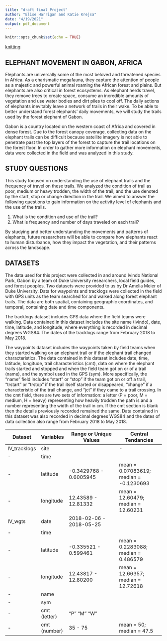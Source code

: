 ```yaml
---
title: "draft final Project"
author: "Elise Harrigan and Katie Krejsa"
date: "4/19/2021"
output: pdf_document
---
```


```r
knitr::opts_chunk$set(echo = TRUE)
```


[knitting](../ENV872_EDA_FinalProject/img/elephant.png)

## ELEPHANT MOVEMENT IN GABON, AFRICA

Elephants are universally some of the most beloved and threatened species in Africa. As a charismatic megafauna, they capture the attention of people as a majestic and powerful animal roaming the African forest and plains. But elephants are also critical in forest ecosystems. As elephant herds travel, they remove trees to create space, consume an incredible amounts of vegetation and use water bodies and dirt piles to cool off. The daily actions of elephants inevitably leave a network of trails in their wake. To be able to better understand forest elephants' daily movements, we will study the trails used by the forest elephant of Gabon. 

Gabon is a country located on the western coast of Africa and covered in dense forest. Due to the forest canopy coverage, collecting data on the elephant trails can be difficult because satellite imagery is not able to penetrate past the top layers of the forest to capture the trail locations on the forest floor. In order to gather more information on elephant movements, data were collected in the field and was analyzed in this study. 


## STUDY QUESTIONS

This study focused on understanding the use of elephant trails and the frequency of travel on these trails. We analyzed the condition of trail as poor, medium or heavy trodden, the width of the trail, and the use denoted by the start, stop or change direction in the trail. We aimed to answer the following questions to gain information on the activity level of elephants and the use of the trails.

1. What is the condition and use of the trail? 
2. What is frequency and number of days traveled on each trail? 


By studying and better understanding the movements and patterns of elephants, future researchers will be able to compare how elephants react to human disturbance, how they impact the vegetation, and their patterns across the landscape. 

## DATASETS

The data used for this project were collected in and around Ivindo National Park, Gabon by a team of Duke University researchers, local field guides, and forest peoples. Two datasets were provided to us by Dr Amelia Meier of Duke University. Data for waypoints and tracklogs were collected in the field with GPS units as the team searched for and walked along forest elephant trails. The data are both spatial, containing geographic coordinates, and temporal, containing date and time components.

The tracklogs dataset includes GPS data where the field teams were walking. Data contained in this dataset includes the site name (Ivindo), date, time, latitude, and longitude, where everything is recorded in decimal degrees WGS84. The dates of the tracklogs range from February 2018 to May 2018. 

The waypoints dataset includes the waypoints taken by field teams when they started walking on an elephant trail or if the elephant trail changed characteristics. The data contained in this dataset includes date, time, latitude, longitude, trail characteristics (cmt), data on where the elephant trails started and stopped and when the field team got on or of a trail (name), and the symbol used in the GPS (sym). More specifically, the "name" field includes "start" or "stop" if the team got on or off a trail, "trstart" or "trstop" if the trail itself started or disappeared, "change" if a characteristic of the trail change, and "jct" if they came to a trail crossing. In the cmt field, there are two sets of information: a letter (P = poor, M = medium, H = heavy) representing how heavily trodden the path is and a number representing the width of the trail in cm. If the cmt section is blank then the details previously recorded remained the same. Data contained in this dataset was also recorded in decimal degrees WGS84 and the dates of data collection also range from February 2018 to May 2018.
 

__Dataset__  | __Variables__| __Range or Unique Values__| __Central Tendancies__
-------------|--------------|---------------------------|------------------------
IV_tracklogs |site          |                           |                                                              -       |date          |2018-02-05 - 2018-05-25    |
     -       |time          |                           |
     -       |latitude      |-0.3429768 - 0.6005945     |mean = 0.07083619; median = -0.1230693
     -       |longitude     |12.43589 - 12.81332        |mean = 12.60479; median = 12.60231
IV_wgts      |date          |2018-02-06 - 2018-05-25    |
     -       |time          |                           |
     -       |latitude      |-0.335521 - 0.599461       |mean = 0.2283088; median = 0.486579
     -       |longitude     |12.43817 - 12.80200        |mean = 12.66357; median = 12.72618
     -       |name          |                           |
     -       |sym           |                           |
     -       |cmt (letter)  | "P" "M" "W"               |
     -       |cmt (number)  | 35 - 75                   |mean = 50; median = 47.5

